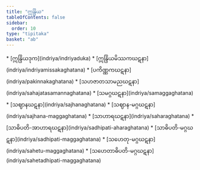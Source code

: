 ```yaml
---
title: "ဣန္ဒြိယ"
tableOfContents: false
sidebar:
  order: 10
type: "tipitaka"
basket: "ab"
---
```



<DynamicBreadcrumb />



<TableOfContents>
* [ဣန္ဒြိယဒုက](indriya/indriyaduka)
* [ဣန္ဒြိယမိဿကဃဋနာ](indriya/indriyamissakaghatana)
* [ပကိဏ္ဏကဃဋနာ](indriya/pakinnakaghatana)
* [သဟဇာတသာမညဃဋနာ](indriya/sahajatasamannaghatana)
* [သမဂ္ဂဃဋနာ](indriya/samaggaghatana)
* [သဈာနဃဋနာ](indriya/sajhanaghatana)
* [သဈာန-မဂ္ဂဃဋနာ](indriya/sajhana-maggaghatana)
* [သာဟာရဃဋနာ](indriya/saharaghatana)
* [သာဓိပတိ-အာဟာရဃဋနာ](indriya/sadhipati-aharaghatana)
* [သာဓိပတိ-မဂ္ဂဃဋနာ](indriya/sadhipati-maggaghatana)
* [သဟေတု-မဂ္ဂဃဋနာ](indriya/sahetu-maggaghatana)
* [သဟေတာဓိပတိ-မဂ္ဂဃဋနာ](indriya/sahetadhipati-maggaghatana)
</TableOfContents>